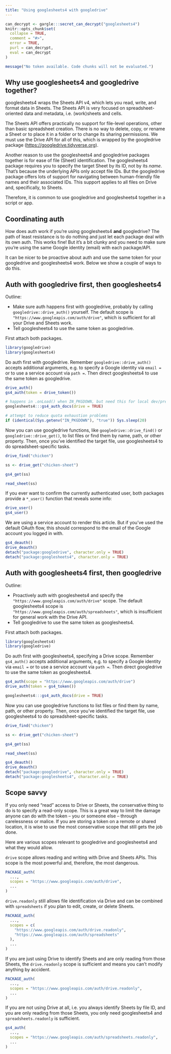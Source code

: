 ```yaml
---
title: "Using googlesheets4 with googledrive"
---
```


```r
can_decrypt <- gargle:::secret_can_decrypt("googlesheets4")
knitr::opts_chunk$set(
  collapse = TRUE,
  comment = "#>",
  error = TRUE,
  purl = can_decrypt,
  eval = can_decrypt
)
```

```r
message("No token available. Code chunks will not be evaluated.")
```

## Why use googlesheets4 and googledrive together?

googlesheets4 wraps the Sheets API v4, which lets you read, write, and format data in Sheets. The Sheets API is very focused on spreadsheet-oriented data and metadata, i.e. (work)sheets and cells.

The Sheets API offers practically no support for file-level operations, other than basic spreadsheet creation. There is no way to delete, copy, or rename a Sheet or to place it in a folder or to change its sharing permissions. We must use the Drive API for all of this, which is wrapped by the googledrive package (<https://googledrive.tidyverse.org>).

Another reason to use the googlesheets4 and googledrive packages together is for ease of file (Sheet) identification. The googlesheets4 package requires you to specify the target Sheet by its ID, not by its *name*. That's because the underlying APIs only accept file IDs. But the googledrive package offers lots of support for navigating between human-friendly file names and their associated IDs. This support applies to all files on Drive and, specifically, to Sheets.

Therefore, it is common to use googledrive and googlesheets4 together in a script or app.

## Coordinating auth

How does auth work if you're using googlesheets4 **and** googledrive? The path of least resistance is to do nothing and just let each package deal with its own auth. This works fine! But it's a bit clunky and you need to make sure you're using the same Google identity (email) with each package/API.

It can be nicer to be proactive about auth and use the same token for your googledrive and googlesheets4 work. Below we show a couple of ways to do this.

## Auth with googledrive first, then googlesheets4

Outline:

  * Make sure auth happens first with googledrive, probably by calling `googledrive::drive_auth()` yourself. The default scope is `"https://www.googleapis.com/auth/drive"`, which is sufficient for all your Drive and Sheets work.
  * Tell googlesheets4 to use the same token as googledrive.

First attach both packages.

```r
library(googledrive)
library(googlesheets4)
```

Do auth first with googledrive. Remember `googledrive::drive_auth()` accepts additional arguments, e.g. to specify a Google identity via `email =` or to use a service account via `path =`. Then direct googlesheets4 to use the same token as googledrive.

```r
drive_auth()
gs4_auth(token = drive_token())
```

```r
# happens in .onLoad() when IN_PKGDOWN, but need this for local dev/preview
googlesheets4:::gs4_auth_docs(drive = TRUE) 

# attempt to reduce quota exhaustion problems
if (identical(Sys.getenv("IN_PKGDOWN"), "true")) Sys.sleep(20)
```

Now you can use googledrive functions, like `googledrive::drive_find()` or `googledrive::drive_get()`, to list files or find them by name, path, or other property. Then, once you've identified the target file, use googlesheets4 to do spreadsheet-specific tasks.

```r
drive_find("chicken")

ss <- drive_get("chicken-sheet")

gs4_get(ss)

read_sheet(ss)
```

If you ever want to confirm the currently authenticated user, both packages provide a `*_user()` function that reveals some info:

```r
drive_user()
gs4_user()
```

We are using a service account to render this article. But if you've used the default OAuth flow, this should correspond to the email of the Google account you logged in with.

```r
gs4_deauth()
drive_deauth()
detach("package:googledrive", character.only = TRUE)
detach("package:googlesheets4", character.only = TRUE)
```

## Auth with googlesheets4 first, then googledrive

Outline:

  * Proactively auth with googlesheets4 and specify the `"https://www.googleapis.com/auth/drive"` scope. The default googlesheets4 scope is `"https://www.googleapis.com/auth/spreadsheets"`, which is insufficient for general work with the Drive API.
  * Tell googledrive to use the same token as googlesheets4.

First attach both packages.

```r
library(googlesheets4)
library(googledrive)
```

Do auth first with googlesheets4, specifying a Drive scope. Remember `gs4_auth()` accepts additional arguments, e.g. to specify a Google identity via `email =` or to use a service account via `path =`. Then direct googledrive to use the same token as googlesheets4.

```r
gs4_auth(scope = "https://www.googleapis.com/auth/drive")
drive_auth(token = gs4_token())
```

```r
googlesheets4:::gs4_auth_docs(drive = TRUE)
```

Now you can use googledrive functions to list files or find them by name, path, or other property. Then, once you've identified the target file, use googlesheets4 to do spreadsheet-specific tasks.

```r
drive_find("chicken")

ss <- drive_get("chicken-sheet")

gs4_get(ss)

read_sheet(ss)
```

```r
gs4_deauth()
drive_deauth()
detach("package:googledrive", character.only = TRUE)
detach("package:googlesheets4", character.only = TRUE)
```

## Scope savvy

If you only need "read" access to Drive or Sheets, the conservative thing to do is to specify a read-only scope. This is a great way to limit the damage anyone can do with the token -- you or someone else -- through carelessness or malice. If you are storing a token on a remote or shared location, it is wise to use the most conservative scope that still gets the job done.

Here are various scopes relevant to googledrive and googlesheets4 and what they would allow.

`drive` scope allows reading and writing with Drive and Sheets APIs. This scope is the most powerful and, therefore, the most dangerous.

```r
PACKAGE_auth(
  ...,
  scopes = "https://www.googleapis.com/auth/drive",
  ...
)
```

`drive.readonly` still allows file identification via Drive and can be combined with `spreadsheets` if you plan to edit, create, or delete Sheets.

```r
PACKAGE_auth(
  ...,
  scopes = c(
    "https://www.googleapis.com/auth/drive.readonly",
    "https://www.googleapis.com/auth/spreadsheets"
  ),
  ...
)
```

If you are just using Drive to identify Sheets and are only reading from those Sheets, the `drive.readonly` scope is sufficient and means you can't modify anything by accident.

```r
PACKAGE_auth(
  ...,
  scopes = "https://www.googleapis.com/auth/drive.readonly",
  ...
)
```

If you are not using Drive at all, i.e. you always identify Sheets by file ID, and you are only reading from those Sheets, you only need googlesheets4 and `spreadsheets.readonly` is sufficient.

```r
gs4_auth(
  ...,
  scopes = "https://www.googleapis.com/auth/spreadsheets.readonly",
  ...
)
```
